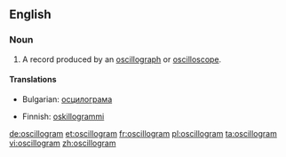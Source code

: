==English==

===Noun===
{{en-noun}}

# A record produced by an [[oscillograph]] or [[oscilloscope]].

====Translations====
{{trans-top|produced by oscillograph}}
* Bulgarian: [[осцилограма]] {{f}}
{{trans-mid}}
* Finnish: [[oskillogrammi]]
{{trans-bottom}}

[[de:oscillogram]]
[[et:oscillogram]]
[[fr:oscillogram]]
[[pl:oscillogram]]
[[ta:oscillogram]]
[[vi:oscillogram]]
[[zh:oscillogram]]
